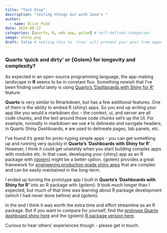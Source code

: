 ```yaml
---
title: "Test blog"
description: "testing things out with Jase's "
author:
  - name: Alice Pidd
date: 2024-08-12
categories: [quarto, R, web app, golem] # self-defined categories
image: shiny.png
draft: false # setting this to `true` will prevent your post from appearing on your listing page until you're ready!
---
```


### Quarto 'quick and dirty' or {Golem} for longevity and complexity?

As expected in an open-source programming language, the app-making landscape in **R** seems to be in constant flux. Something *newish* that I've been finding useful lately is using [Quarto's 'Dashboards with Shiny for R'](https://quarto.org/docs/dashboards/interactivity/shiny-r.html) feature.

**Quarto** is very similar to Rmarkdown, but has a few additional features. One of them is the ability to embed R {shiny} apps. So you end up writing your app like you would a markdown doc - the context, ui, and server are all code chunks, and the text around those code chunks set's up the UI. For example, normally in markdown we use `#` to delineate and navigate headers; in Quarto Shiny Dashboards, `#` are used to delineate pages, tab panels, etc.

I've found it's great for proto-typing simple apps - you can get something up and running very quickly in **Quarto's 'Dashboards with Shiny for R'**. However, I think it could get unwieldy when you start building complex apps with modules etc. In that case, developing your {shiny} app as an R package with [{golem}](https://github.com/ThinkR-open/golem?tab=readme-ov-file#golem-) might be a better option. {golem} provides a great framework for [engineering production grade shiny apps](https://engineering-shiny.org/) that are complex and can be easily maintained in the long-term.

I ended up turning the prototype app I built in **Quarto's 'Dashboards with Shiny for R'** into an R package with {golem}. It took much longer than I expected, but much of that time was learning about R package development (which I had never done before) and {golem}.

In the end I think it was worth the extra time and effort streamline as an R package. But if you want to compare for yourself, find the [protoype Quarto dashboard shiny here](https://github.com/cabuelow/oceans-dashboard?tab=readme-ov-file#oceans-mel-dashboard) and the {golem} [R package version here](https://github.com/cabuelow/OceansDash?tab=readme-ov-file#oceans-monitoring-evaluation--learning-dashboard).

Curious to hear others' experiences though - please get in touch.